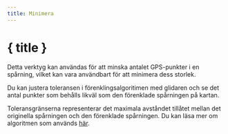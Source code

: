 ```yaml
---
title: Minimera
---
```


<script>
</script>

# <Filter size="24" class="inline-block" style="margin-bottom: 5px" /> { title }

Detta verktyg kan användas för att minska antalet GPS-punkter i en spårning, vilket kan vara användbart för att minimera dess storlek.

Du kan justera toleransen i förenklingsalgoritimen med glidaren och se det antal punkter som behålls likväl som den förenklade spårningen på kartan.

<div class="flex flex-row justify-center">
    <Reduce class="text-foreground p-3 border rounded-md shadow-lg" />
</div>

<DocsNote>

Toleransgränserna representerar det maximala avståndet tillåtet mellan det originella spårningen och den förenklade spårningen.
Du kan läsa mer om algoritmen som används <a href="https://en.wikipedia.org/wiki/Ramer%E2%80%93Douglas%E2%80%93Peucker_algorithm" target="_blank">här</a>.

</DocsNote>
